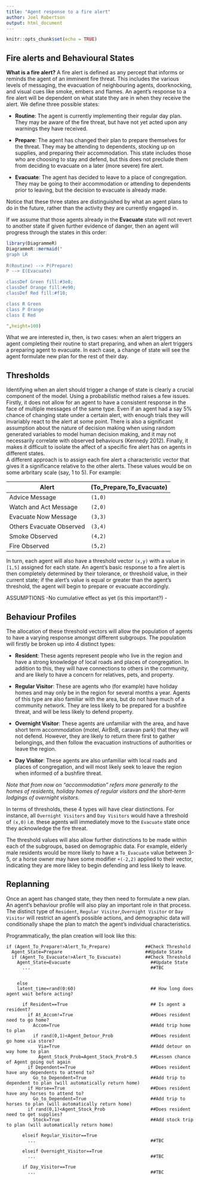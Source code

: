 ```yaml
---
title: "Agent response to a fire alert"
author: Joel Robertson
output: html_document
---
```


```r
knitr::opts_chunk$set(echo = TRUE)
```
 


## Fire alerts and Behavioural States

**What is a fire alert?**
A fire alert is defined as any percept that informs or reminds the agent of an imminent fire threat. This includes the various levels of messaging, the evacuation of neighbouring agents, doorknocking, and visual cues like smoke, embers and flames.
An agent's response to a fire alert will be dependent on what state they are in when they receive the alert. We define three possible states:

* **Routine**: The agent is currently implementing their regular day plan. They may be aware of the fire threat, but have not yet acted upon any warnings they have received.

* **Prepare**: The agent has changed their plan to prepare themselves for the threat. They may be attending to dependents, stocking up on supplies, and preparing their accommodation. This state includes those who are choosing to stay and defend, but this does not preclude them from deciding to evacuate on a later (more severe) fire alert.

* **Evacuate**: The agent has decided to leave to a place of congregation. They may be going to their accommodation or attending to dependents prior to leaving, but the decision to evacuate is already made.


Notice that these three states are distinguished by what an agent plans to do in the future, rather than the activity they are currently engaged in. 

If we assume that those agents already in the **Evacuate** state will not revert to another state if given further evidence of danger, then an agent will progress through the states in this order:  


```r
library(DiagrammeR)
DiagrammeR::mermaid("
graph LR
                    
R(Routine) --> P(Prepare)
P --> E(Evacuate)

classDef Green fill:#3e8;
classDef Orange fill:#e90;
classDef Red fill:#f10;

class R Green
class P Orange
class E Red

",height=100)


```
What we are interested in, then, is two cases: when an alert triggers an agent completing their routine to start preparing, and when an alert triggers a preparing agent to evacuate. In each case, a change of state will see the agent formulate new plan for the rest of their day. 


## Thresholds
Identifying when an alert should trigger a change of state is clearly a crucial component of the model. Using a probabilistic method raises a few issues. Firstly, it does not allow for an agent to have a consistent response in the face of multiple messages of the same type. Even if an agent had a say 5% chance of changing state under a certain alert, with enough trials they will invariably react to the alert at some point. There is also a significant assumption about the nature of decision making when using random generated variables to model human decision making, and it may not necessarily correlate with observed behaviours (Kennedy 2012). Finally, it makes it difficult to isolate the affect of a specific fire alert has on agents in different states.        
A different approach is to assign each fire alert a characteristic vector that gives it a significance relative to the other alerts. These values would be on some arbritary scale (say, 1 to 5). For example:

Alert | (To_Prepare,To_Evacuate)
------|--------------------
Advice Message| `(1,0)`
Watch and Act Message|`(2,0)`
Evacuate Now Message|`(3,3)`
Others Evacuate Observed|`(3,4)`
Smoke Observed|`(4,2)`
Fire Observed|`(5,2)`

In turn, each agent will also have a threshold vector `(x,y)` with a value in `[1,5]` assigned for each state. An agent's basic response to a fire alert is then completely determined by their tolerance, or threshold value, in their current state; if the alert's value is equal or greater than the agent's threshold, the agent will begin to prepare or evacuate accordingly.      


ASSUMPTIONS
-No cumulative effect as yet (is this important?)
-

## Behaviour Profiles

The allocation of these threshold vectors will allow the population of agents to have a varying response amongst different subgroups. The population will firstly be broken up into 4 distinct types: 

* **Resident**: These agents represent people who live in the region and have a strong knowledge of local roads and places of congregation. In addition to this, they will have connections to others in the community, and are likely to have a concern for relatives, pets, and property. 

* **Regular Visitor**: These are agents who (for example) have holiday homes and may only be in the region for several months a year. Agents of this type are also familiar with the area, but do not have much of a community network. They are less likely to be prepared for a bushfire threat, and will be less likely to defend property. 

* **Overnight Visitor**: These agents are unfamiliar with the area, and have short term accommodation (motel, AirBnB, caravan park) that they will not defend. However, they are likely to return there first to gather belongings, and then follow the evacuation instructions of authorities or leave the region. 

* **Day Visitor**: These agents are also unfamiliar with local roads and places of congregation, and will most likely seek to leave the region when informed of a bushfire threat.
  
*Note that from  now on "accommodation" refers more generally to the homes of residents, holiday homes of regular visitors and the short-term lodgings of overnight visitors.*

In terms of thresholds, these 4 types will have clear distinctions. For instance, all `Overnight Visitors` and `Day Visitors` would have a threshold of `(x,0)` i.e. these agents will immediately move to the `Evacuate` state once they acknowledge the fire threat.

The threshold values will also allow further distinctions to be made within each of the subgroups, based on demographic data. For example, elderly male residents would be more likely to have a `To_Evacuate` value between 3-5, or a horse owner may have some modifier `+(-2,2)` applied to their vector, indicating they are more likley to begin defending and less likely to leave. 

## Replanning 

Once an agent has changed state, they then need to formulate a new plan. An agent's behaviour profile will also play an important role in that process. The distinct type of `Resident`, `Regular Visitor`,`Overnight Visitor` or `Day Visitor` will restrict an agent's possible actions, and demographic data will conditionally shape the plan to match the agent's individual characteristics.

Programmatically, the plan creation will look like this:

```
if (Agent_To_Prepare!>Alert_To_Prepare)             ##Check Threshold
  Agent_State=Prepare                               ##Update State
  if (Agent_To_Evacuate!>Alert_To_Evacuate)         ##Check Threshold
    Agent_State=Evacuate                              ##Update State
      ...                                             ##TBC
      
      
    else
    latent_time=rand(0:60)                            ## How long does agent wait before acting?  
      
      if Resident==True                               ## Is agent a resident?
        if At_Accom!=True                             ##Does resident need to go home?
          Accom=True                                  ##Add trip home to plan
          if rand(0,1)<Agent_Detour_Prob              ##Does resident go home via store?
            Via=True                                  ##Add detour on way home to plan
            Agent_Stock_Prob=Agent_Stock_Prob*0.5     ##Lessen chance of Agent going out again
        if Dependent==True                            ##Does resident have any dependents to attend to?
          Go_to_Dependent=True                        ##Add trip to dependent to plan (will automatically return home)
        if Horse==True                                ##Does resident have any horses to attend to?
          Go_to_Dependent=True                        ##Add trip to horses to plan (will automatically return home)
        if rand(0,1)<Agent_Stock_Prob                 ##Does resident need to get supplies?
          Stock=True                                  ##Add stock trip to plan (will automatically return home)
  
      elseif Regular_Visitor==True
        ...                                           ##TBC
        
      elseif Overnight_Visitor==True
        ...                                           ##TBC
      
      if Day_Visitor==True
        ...                                           ##TBC
```






 



 